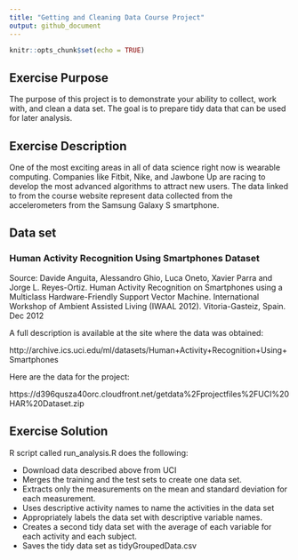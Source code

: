 ```yaml
---
title: "Getting and Cleaning Data Course Project"
output: github_document
---
```


```r
knitr::opts_chunk$set(echo = TRUE)
```

## Exercise Purpose

The purpose of this project is to demonstrate your ability to collect, work with, and clean a data set. The goal is to prepare tidy data that can be used for later analysis. 

## Exercise Description

One of the most exciting areas in all of data science right now is wearable computing. Companies like Fitbit, Nike, and Jawbone Up are racing to develop the most advanced algorithms to attract new users. The data linked to from the course website represent data collected from the accelerometers from the Samsung Galaxy S smartphone. 

## Data set

### Human Activity Recognition Using Smartphones Dataset
Source: Davide Anguita, Alessandro Ghio, Luca Oneto, Xavier Parra and Jorge L. Reyes-Ortiz. Human Activity Recognition on Smartphones using a Multiclass Hardware-Friendly Support Vector Machine. International Workshop of Ambient Assisted Living (IWAAL 2012). Vitoria-Gasteiz, Spain. Dec 2012

A full description is available at the site where the data was obtained:

http://archive.ics.uci.edu/ml/datasets/Human+Activity+Recognition+Using+Smartphones

Here are the data for the project:

https://d396qusza40orc.cloudfront.net/getdata%2Fprojectfiles%2FUCI%20HAR%20Dataset.zip

## Exercise Solution

R script called run_analysis.R does the following:

* Download data described above from UCI
* Merges the training and the test sets to create one data set.
* Extracts only the measurements on the mean and standard deviation for each measurement.
* Uses descriptive activity names to name the activities in the data set
* Appropriately labels the data set with descriptive variable names.
* Creates a second tidy data set with the average of each variable for each activity and each subject.
* Saves the tidy data set as tidyGroupedData.csv

